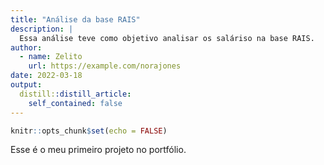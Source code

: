 ```yaml
---
title: "Análise da base RAIS"
description: |
  Essa análise teve como objetivo analisar os saláriso na base RAIS.
author:
  - name: Zelito
    url: https://example.com/norajones
date: 2022-03-18
output:
  distill::distill_article:
    self_contained: false
---
```



```r
knitr::opts_chunk$set(echo = FALSE)
```

Esse é o meu primeiro projeto no portfólio.


